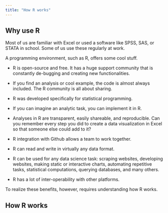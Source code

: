 ```yaml
---
title: "How R works"
---
```



## Why use R

Most of us are familiar with Excel or used a software like SPSS, SAS, or STATA in school. Some of us use these regularly at work. 

A programming environment, such as R, offers some cool stuff. 

* R is open-source and free. It has a huge support community that is constantly de-bugging and creating new functionalities.

* If you find an analysis or cool example, the code is almost always included. The R community is all about sharing.

* R was developed specifically for statistical programming. 

* If you can imagine an analytic task, you can implement it in R.

* Analyses in R are transparent, easily shareable, and reproducible. Can you remember every step you did to create a data visualization in Excel so that someone else could add to it? 

* R integration with Github allows a team to work together. 

* R can read and write in virtually any data format.

* R can be used for any data science task: scraping websites, developing websites, making static or interactive charts, automating repetitive tasks, statistical computations, querying databases, and many others.

* R has a lot of inter-operability with other platforms.

To realize these benefits, however, requires understanding how R works.

## How R works